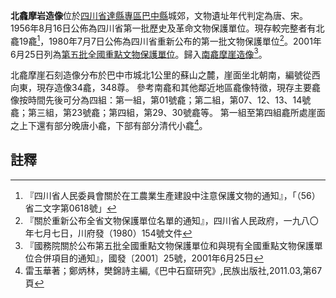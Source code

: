 {{msg:四川省文物保護單位
|名稱 = 南龕、北龕、西龕摩岩造像
|編號 = 39
|圖片 = 
|級別 = S01
|分類 = 
|時代 = [[唐代|唐代]]、[[宋代|宋代]]
|地点 = [[四川省|四川省]][[達縣專區|達縣專區]][[巴中縣|巴中縣]]城郊
|坐標 =
|登錄 = 1956年8月16日
}}
{{msg:四川省文物保護單位
|名稱 = 南龕、北龕、西龕摩崖造像
|編號 = 43
|圖片 = 
|級別 = S1
|分類 = 
|時代 = [[唐代|唐代]]、[[宋代|宋代]]
|地点 = [[四川省|四川省]][[巴中縣|巴中縣]]
|坐標 =
|登錄 = 1980年7月7日
}}
{{msg:四川省文物保護單位
|名稱 = [[水寧寺摩崖造像|水寧寺摩崖造像]]、[[西龕摩崖造像|西龕摩崖造像]]、北龕摩崖造像
|編號 = 合併-14
|圖片 = 
|級別 = 105
|分類 = 
|時代 = 隋至宋
|地点 = [[四川省|四川省]][[巴中市|巴中市]]
|坐標 =
|登錄 = 2001年6月25日
}}
'''北龕摩岩造像'''位於[[四川省|四川省]][[達縣專區|達縣專區]][[巴中縣|巴中縣]]城郊，文物遺址年代判定為唐、宋。1956年8月16日公佈為四川省第一批歷史及革命文物保護單位。現存較完整者有北龕19龕<ref>『四川省人民委員會關於在工農業生產建設中注意保護文物的通知』，「（56）省二文字第0618號」</ref>，1980年7月7日公佈為四川省重新公布的第一批文物保護單位<ref>『關於重新公布全省文物保護單位名單的通知』，四川省人民政府，一九八〇年七月七日，川府發（1980）154號文件</ref>。2001年6月25日列為[[第五批全國重點文物保護單位|第五批全國重點文物保護單位]]。歸入[[南龕摩崖造像|南龕摩崖造像]]<ref>『國務院關於公布第五批全國重點文物保護單位和與現有全國重點文物保護單位合併項目的通知』，國發〔2001〕25號，2001年6月25日</ref>。

北龕摩崖石刻造像分布於巴中市城北1公里的蘇山之麓，崖面坐北朝南，編號從西向東，現存造像34龕，348尊。 參考南龕和其他鄰近地區龕像特徵，現存主要龕像按時間先後可分為四組：第一組，第01號龕；第二組，第07、12、13、14號龕；第三組，第23號龕；第四組，第29、30號龕等。 第一組至第四組龕所處崖面之上下還有部分晚唐小龕，下部有部分清代小龕<ref>雷玉華著；鄭炳林，樊錦詩主編,《巴中石窟研究》,民族出版社,2011.03,第67頁</ref>。
==註釋==
{{reflist}}
{{四川全国重点文物保护单位}}
